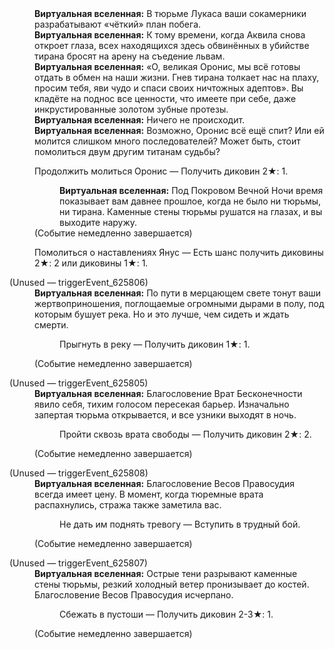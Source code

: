 {{Диалог Начало}}
:'''Виртуальная вселенная:''' В тюрьме Лукаса ваши сокамерники разрабатывают «чёткий» план побега.
:'''Виртуальная вселенная:''' К тому времени, когда Аквила снова откроет глаза, всех находящихся здесь обвинённых в убийстве тирана бросят на арену на съедение львам.
:'''Виртуальная вселенная:''' «О, великая Оронис, мы всё готовы отдать в обмен на наши жизни. Гнев тирана толкает нас на плаху, просим тебя, яви чудо и спаси своих ничтожных адептов». Вы кладёте на поднос все ценности, что имеете при себе, даже инкрустированные золотом зубные протезы.
:'''Виртуальная вселенная:''' Ничего не происходит.
:'''Виртуальная вселенная:''' Возможно, Оронис всё ещё спит? Или ей молится слишком много последователей? Может быть, стоит помолиться двум другим титанам судьбы?
:{{Диалог|Звезда}} Продолжить молиться Оронис &mdash; Получить диковин 2★: 1.
::'''Виртуальная вселенная:''' Под Покровом Вечной Ночи время показывает вам давнее прошлое, когда не было ни тюрьмы, ни тирана. Каменные стены тюрьмы рушатся на глазах, и вы выходите наружу.
:;(Событие немедленно завершается)
:{{Диалог|Звезда}} Помолиться о наставлениях Янус &mdash; Есть шанс получить диковины 2★: 2 или диковины 1★: 1.
:{{SU Special Dialogue|Ночь|Помолиться Таланту уникальным способом|Получить диковины 2-3★: 1 с шансом вступить в тяжёлый бой.}}

;(Unused &mdash; triggerEvent_625806)
:'''Виртуальная вселенная:''' По пути в мерцающем свете тонут ваши жертвоприношения, поглощаемые огромными дырами в полу, под которым бушует река. Но и это лучше, чем сидеть и ждать смерти.
::{{Диалог|Звезда}} Прыгнуть в реку &mdash; Получить диковин 1★: 1.
:;(Событие немедленно завершается)

;(Unused &mdash; triggerEvent_625805)
:'''Виртуальная вселенная:''' Благословение Врат Бесконечности явило себя, тихим голосом пересекая барьер. Изначально запертая тюрьма открывается, и все узники выходят в ночь.
::{{Диалог|Звезда}} Пройти сквозь врата свободы &mdash; Получить диковин 2★: 2.
:;(Событие немедленно завершается)

;(Unused &mdash; triggerEvent_625808)
:'''Виртуальная вселенная:''' Благословение Весов Правосудия всегда имеет цену. В момент, когда тюремные врата распахнулись, стража также заметила вас.
::{{Диалог|Звезда}} Не дать им поднять тревогу &mdash; Вступить в трудный бой.
:;(Событие немедленно завершается)

;(Unused &mdash; triggerEvent_625807)
:'''Виртуальная вселенная:''' Острые тени разрывают каменные стены тюрьмы, резкий холодный ветер пронизывает до костей. Благословение Весов Правосудия исчерпано.
::{{Диалог|Звезда}} Сбежать в пустоши &mdash; Получить диковин 2-3★: 1.
:;(Событие немедленно завершается)
{{Диалог Конец}}
